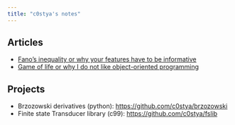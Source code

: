 ```yaml
---
title: "c0stya's notes"
---
```


## Articles

* [Fano's inequality or why your features have to be informative](articles/fano.qmd)
* [Game of life or why I do not like object-oriented programming](articles/game_of_life.qmd)

## Projects

* Brzozowski derivatives (python): <https://github.com/c0stya/brzozowski>
* Finite state Transducer library (c99): <https://github.com/c0stya/fslib>


```{=typst}
#set par(justify: true)

== Background
In the case of glaciers, fluid dynamics principles can be used to understand how the movement and behavior of the ice is influenced by factors such as temperature, pressure, and the presence of other fluids (such as water).
```
